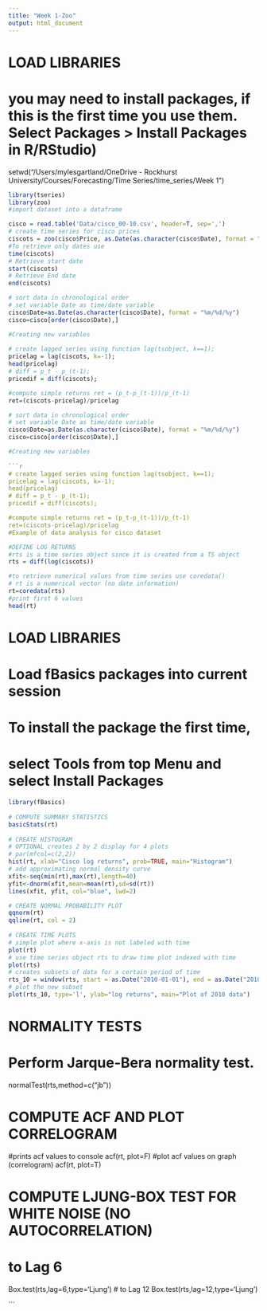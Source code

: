 ```yaml
---
title: "Week 1-Zoo"
output: html_document
---
```

# LOAD LIBRARIES
# you may need to install packages, if this is the first time you use them. Select Packages > Install Packages in R/RStudio) 


setwd("/Users/mylesgartland/OneDrive - Rockhurst University/Courses/Forecasting/Time Series/time_series/Week 1")

```r
library(tseries)
library(zoo)
#import dataset into a dataframe

cisco = read.table('Data/cisco_00-10.csv', header=T, sep=',')
# create time series for cisco prices
ciscots = zoo(cisco$Price, as.Date(as.character(cisco$Date), format = "%m/%d/%y"))
#To retrieve only dates use
time(ciscots)
# Retrieve start date
start(ciscots)
# Retrieve End date
end(ciscots)
```


```r
# sort data in chronological order
# set variable Date as time/date variable
cisco$Date=as.Date(as.character(cisco$Date), format = "%m/%d/%y")
cisco=cisco[order(cisco$Date),]

#Creating new variables 
                      
# create lagged series using function lag(tsobject, k==1);
pricelag = lag(ciscots, k=-1);
head(pricelag)
# diff = p_t - p_(t-1);
pricedif = diff(ciscots);

#compute simple returns ret = (p_t-p_(t-1))/p_(t-1)
ret=(ciscots-pricelag)/pricelag
```

```r
# sort data in chronological order
# set variable Date as time/date variable
cisco$Date=as.Date(as.character(cisco$Date), format = "%m/%d/%y")
cisco=cisco[order(cisco$Date),]

#Creating new variables 
 
```r
# create lagged series using function lag(tsobject, k==1);
pricelag = lag(ciscots, k=-1);
head(pricelag)
# diff = p_t - p_(t-1);
pricedif = diff(ciscots);

#compute simple returns ret = (p_t-p_(t-1))/p_(t-1)
ret=(ciscots-pricelag)/pricelag
#Example of data analysis for cisco dataset
```


```r
#DEFINE LOG RETURNS
#rts is a time series object since it is created from a TS object
rts = diff(log(ciscots))

#to retrieve numerical values from time series use coredata()
# rt is a numerical vector (no date information)
rt=coredata(rts)
#print first 6 values
head(rt)
```

# LOAD LIBRARIES
# Load fBasics packages into current session
# To install the package the first time, 
# select Tools from top Menu and select Install Packages 

```r
library(fBasics)
                     
# COMPUTE SUMMARY STATISTICS
basicStats(rt) 
           
# CREATE HISTOGRAM 
# OPTIONAL creates 2 by 2 display for 4 plots 
# par(mfcol=c(2,2)) 
hist(rt, xlab="Cisco log returns", prob=TRUE, main="Histogram") 
# add approximating normal density curve 
xfit<-seq(min(rt),max(rt),length=40) 
yfit<-dnorm(xfit,mean=mean(rt),sd=sd(rt)) 
lines(xfit, yfit, col="blue", lwd=2) 
```

```r
# CREATE NORMAL PROBABILITY PLOT 
qqnorm(rt) 
qqline(rt, col = 2) 
                 
# CREATE TIME PLOTS 
# simple plot where x-axis is not labeled with time 
plot(rt) 
# use time series object rts to draw time plot indexed with time 
plot(rts) 
# creates subsets of data for a certain period of time 
rts_10 = window(rts, start = as.Date("2010-01-01"), end = as.Date("2010-12-31")) 
# plot the new subset 
plot(rts_10, type='l', ylab="log returns", main="Plot of 2010 data") 
```


# NORMALITY TESTS 
# Perform Jarque-Bera normality test. 
normalTest(rts,method=c("jb")) 
               
# COMPUTE ACF AND PLOT CORRELOGRAM 
#prints acf values to console 
acf(rt, plot=F) 
#plot acf values on graph (correlogram) 
acf(rt, plot=T) 
               
# COMPUTE LJUNG-BOX TEST FOR WHITE NOISE (NO AUTOCORRELATION) 
# to Lag 6 
Box.test(rts,lag=6,type='Ljung') 
# to Lag 12 
Box.test(rts,lag=12,type='Ljung') 
                     
```


